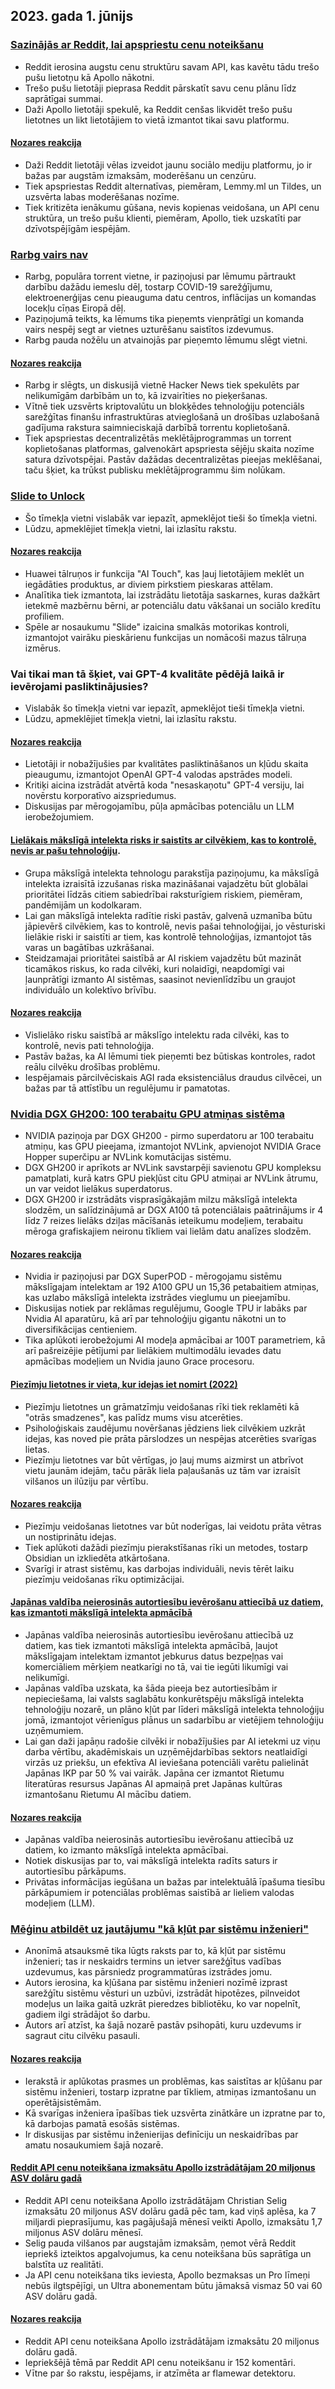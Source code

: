 

<CallToAction />

<Steps>

## 2023. gada 1. jūnijs

### [Sazinājās ar Reddit, lai apspriestu cenu noteikšanu](https://old.reddit.com/r/apolloapp/comments/13ws4w3/had_a_call_with_reddit_to_discuss_pricing_bad/)

- Reddit ierosina augstu cenu struktūru savam API, kas kavētu tādu trešo pušu lietotņu kā Apollo nākotni.
- Trešo pušu lietotāji pieprasa Reddit pārskatīt savu cenu plānu līdz saprātīgai summai.
- Daži Apollo lietotāji spekulē, ka Reddit cenšas likvidēt trešo pušu lietotnes un likt lietotājiem to vietā izmantot tikai savu platformu.

#### [Nozares reakcija](http://news.ycombinator.com/item?id=36141083)

- Daži Reddit lietotāji vēlas izveidot jaunu sociālo mediju platformu, jo ir bažas par augstām izmaksām, moderēšanu un cenzūru.
- Tiek apspriestas Reddit alternatīvas, piemēram, Lemmy.ml un Tildes, un uzsvērta labas moderēšanas nozīme.
- Tiek kritizēta ienākumu gūšana, nevis kopienas veidošana, un API cenu struktūra, un trešo pušu klienti, piemēram, Apollo, tiek uzskatīti par dzīvotspējīgām iespējām.

### [Rarbg vairs nav](https://web.archive.org/web/20230531105653/https://rarbg.to/index80.php)

- Rarbg, populāra torrent vietne, ir paziņojusi par lēmumu pārtraukt darbību dažādu iemeslu dēļ, tostarp COVID-19 sarežģījumu, elektroenerģijas cenu pieauguma datu centros, inflācijas un komandas locekļu cīņas Eiropā dēļ.
- Paziņojumā teikts, ka lēmums tika pieņemts vienprātīgi un komanda vairs nespēj segt ar vietnes uzturēšanu saistītos izdevumus.
- Rarbg pauda nožēlu un atvainojās par pieņemto lēmumu slēgt vietni.

#### [Nozares reakcija](http://news.ycombinator.com/item?id=36136819)

- Rarbg ir slēgts, un diskusijā vietnē Hacker News tiek spekulēts par nelikumīgām darbībām un to, kā izvairīties no pieķeršanas.
- Vītnē tiek uzsvērts kriptovalūtu un blokķēdes tehnoloģiju potenciāls sarežģītas finanšu infrastruktūras atvieglošanā un drošības uzlabošanā gadījuma rakstura saimnieciskajā darbībā torrentu koplietošanā.
- Tiek apspriestas decentralizētās meklētājprogrammas un torrent koplietošanas platformas, galvenokārt apspriesta sējēju skaita nozīme satura dzīvotspējai. Pastāv dažādas decentralizētas pieejas meklēšanai, taču šķiet, ka trūkst publisku meklētājprogrammu šim nolūkam.

### [Slide to Unlock](https://cs.uwaterloo.ca/~csk/slide/)

- Šo tīmekļa vietni vislabāk var iepazīt, apmeklējot tieši šo tīmekļa vietni.
- Lūdzu, apmeklējiet tīmekļa vietni, lai izlasītu rakstu.

#### [Nozares reakcija](http://news.ycombinator.com/item?id=36138304)

- Huawei tālruņos ir funkcija "AI Touch", kas ļauj lietotājiem meklēt un iegādāties produktus, ar diviem pirkstiem pieskaras attēlam.
- Analītika tiek izmantota, lai izstrādātu lietotāja saskarnes, kuras dažkārt ietekmē mazbērnu bērni, ar potenciālu datu vākšanai un sociālo kredītu profiliem.
- Spēle ar nosaukumu "Slide" izaicina smalkās motorikas kontroli, izmantojot vairāku pieskārienu funkcijas un nomācoši mazus tālruņa izmērus.

### Vai tikai man tā šķiet, vai GPT-4 kvalitāte pēdējā laikā ir ievērojami pasliktinājusies?

- Vislabāk šo tīmekļa vietni var iepazīt, apmeklējot tieši tīmekļa vietni.
- Lūdzu, apmeklējiet tīmekļa vietni, lai izlasītu rakstu.

#### [Nozares reakcija](http://news.ycombinator.com/item?id=36134249)

- Lietotāji ir nobažījušies par kvalitātes pasliktināšanos un kļūdu skaita pieaugumu, izmantojot OpenAI GPT-4 valodas apstrādes modeli.
- Kritiķi aicina izstrādāt atvērtā koda "nesaskaņotu" GPT-4 versiju, lai novērstu korporatīvo aizspriedumus.
- Diskusijas par mērogojamību, pūļa apmācības potenciālu un LLM ierobežojumiem.

#### [Lielākais mākslīgā intelekta risks ir saistīts ar cilvēkiem, kas to kontrolē, nevis ar pašu tehnoloģiju](https://aisnakeoil.substack.com/p/is-avoiding-extinction-from-ai-really).

- Grupa mākslīgā intelekta tehnologu parakstīja paziņojumu, ka mākslīgā intelekta izraisītā izzušanas riska mazināšanai vajadzētu būt globālai prioritātei līdzās citiem sabiedrībai raksturīgiem riskiem, piemēram, pandēmijām un kodolkaram.
- Lai gan mākslīgā intelekta radītie riski pastāv, galvenā uzmanība būtu jāpievērš cilvēkiem, kas to kontrolē, nevis pašai tehnoloģijai, jo vēsturiski lielākie riski ir saistīti ar tiem, kas kontrolē tehnoloģijas, izmantojot tās varas un bagātības uzkrāšanai.
- Steidzamajai prioritātei saistībā ar AI riskiem vajadzētu būt mazināt ticamākos riskus, ko rada cilvēki, kuri nolaidīgi, neapdomīgi vai ļaunprātīgi izmanto AI sistēmas, saasinot nevienlīdzību un graujot individuālo un kolektīvo brīvību.

#### [Nozares reakcija](http://news.ycombinator.com/item?id=36139852)

- Vislielāko risku saistībā ar mākslīgo intelektu rada cilvēki, kas to kontrolē, nevis pati tehnoloģija.
- Pastāv bažas, ka AI lēmumi tiek pieņemti bez būtiskas kontroles, radot reālu cilvēku drošības problēmu.
- Iespējamais pārcilvēciskais AGI rada eksistenciālus draudus cilvēcei, un bažas par tā attīstību un regulējumu ir pamatotas.

### [Nvidia DGX GH200: 100 terabaitu GPU atmiņas sistēma](https://developer.nvidia.com/blog/announcing-nvidia-dgx-gh200-first-100-terabyte-gpu-memory-system/)

- NVIDIA paziņoja par DGX GH200 - pirmo superdatoru ar 100 terabaitu atmiņu, kas GPU pieejama, izmantojot NVLink, apvienojot NVIDIA Grace Hopper superčipu ar NVLink komutācijas sistēmu.
- DGX GH200 ir aprīkots ar NVLink savstarpēji savienotu GPU kompleksu pamatplati, kurā katrs GPU piekļūst citu GPU atmiņai ar NVLink ātrumu, un var veidot lielākus superdatorus.
- DGX GH200 ir izstrādāts visprasīgākajām milzu mākslīgā intelekta slodzēm, un salīdzinājumā ar DGX A100 tā potenciālais paātrinājums ir 4 līdz 7 reizes lielāks dziļas mācīšanās ieteikumu modeļiem, terabaitu mēroga grafiskajiem neironu tīkliem vai lielām datu analīzes slodzēm.

#### [Nozares reakcija](http://news.ycombinator.com/item?id=36133226)

- Nvidia ir paziņojusi par DGX SuperPOD - mērogojamu sistēmu mākslīgajam intelektam ar 192 A100 GPU un 15,36 petabaitiem atmiņas, kas uzlabo mākslīgā intelekta izstrādes vieglumu un pieejamību.
- Diskusijas notiek par reklāmas regulējumu, Google TPU ir labāks par Nvidia AI aparatūru, kā arī par tehnoloģiju gigantu nākotni un to diversifikācijas centieniem.
- Tika aplūkoti ierobežojumi AI modeļa apmācībai ar 100T parametriem, kā arī pašreizējie pētījumi par lielākiem multimodālu ievades datu apmācības modeļiem un Nvidia jauno Grace procesoru.

#### [Piezīmju lietotnes ir vieta, kur idejas iet nomirt (2022)](https://www.reproof.app/blog/notes-apps-help-us-forget)

- Piezīmju lietotnes un grāmatzīmju veidošanas rīki tiek reklamēti kā "otrās smadzenes", kas palīdz mums visu atcerēties.
- Psiholoģiskais zaudējumu novēršanas jēdziens liek cilvēkiem uzkrāt idejas, kas noved pie prāta pārslodzes un nespējas atcerēties svarīgas lietas.
- Piezīmju lietotnes var būt vērtīgas, jo ļauj mums aizmirst un atbrīvot vietu jaunām idejām, taču pārāk liela paļaušanās uz tām var izraisīt vilšanos un ilūziju par vērtību.

#### [Nozares reakcija](http://news.ycombinator.com/item?id=36136179)

- Piezīmju veidošanas lietotnes var būt noderīgas, lai veidotu prāta vētras un nostiprinātu idejas.
- Tiek aplūkoti dažādi piezīmju pierakstīšanas rīki un metodes, tostarp Obsidian un izkliedēta atkārtošana.
- Svarīgi ir atrast sistēmu, kas darbojas individuāli, nevis tērēt laiku piezīmju veidošanas rīku optimizācijai.

#### [Japānas valdība neierosinās autortiesību ievērošanu attiecībā uz datiem, kas izmantoti mākslīgā intelekta apmācībā](https://technomancers.ai/japan-goes-all-in-copyright-doesnt-apply-to-ai-training/)

- Japānas valdība neierosinās autortiesību ievērošanu attiecībā uz datiem, kas tiek izmantoti mākslīgā intelekta apmācībā, ļaujot mākslīgajam intelektam izmantot jebkurus datus bezpeļņas vai komerciāliem mērķiem neatkarīgi no tā, vai tie iegūti likumīgi vai nelikumīgi.
- Japānas valdība uzskata, ka šāda pieeja bez autortiesībām ir nepieciešama, lai valsts saglabātu konkurētspēju mākslīgā intelekta tehnoloģiju nozarē, un plāno kļūt par līderi mākslīgā intelekta tehnoloģiju jomā, izmantojot vērienīgus plānus un sadarbību ar vietējiem tehnoloģiju uzņēmumiem.
- Lai gan daži japāņu radošie cilvēki ir nobažījušies par AI ietekmi uz viņu darba vērtību, akadēmiskais un uzņēmējdarbības sektors neatlaidīgi virzās uz priekšu, un efektīva AI ieviešana potenciāli varētu palielināt Japānas IKP par 50 % vai vairāk. Japāna cer izmantot Rietumu literatūras resursus Japānas AI apmaiņā pret Japānas kultūras izmantošanu Rietumu AI mācību datiem.

#### [Nozares reakcija](http://news.ycombinator.com/item?id=36144241)

- Japānas valdība neierosinās autortiesību ievērošanu attiecībā uz datiem, ko izmanto mākslīgā intelekta apmācībai.
- Notiek diskusijas par to, vai mākslīgā intelekta radīts saturs ir autortiesību pārkāpums.
- Privātas informācijas iegūšana un bažas par intelektuālā īpašuma tiesību pārkāpumiem ir potenciālas problēmas saistībā ar lieliem valodas modeļiem (LLM).

### [Mēģinu atbildēt uz jautājumu "kā kļūt par sistēmu inženieri"](https://rachelbythebay.com/w/2023/05/30/eng/)

- Anonīmā atsauksmē tika lūgts raksts par to, kā kļūt par sistēmu inženieri; tas ir neskaidrs termins un ietver sarežģītus vadības uzdevumus, kas pārsniedz programmatūras izstrādes jomu.
- Autors ierosina, ka kļūšana par sistēmu inženieri nozīmē izprast sarežģītu sistēmu vēsturi un uzbūvi, izstrādāt hipotēzes, pilnveidot modeļus un laika gaitā uzkrāt pieredzes bibliotēku, ko var nopelnīt, gadiem ilgi strādājot šo darbu.
- Autors arī atzīst, ka šajā nozarē pastāv psihopāti, kuru uzdevums ir sagraut citu cilvēku pasauli.

#### [Nozares reakcija](http://news.ycombinator.com/item?id=36133263)

- Ierakstā ir aplūkotas prasmes un problēmas, kas saistītas ar kļūšanu par sistēmu inženieri, tostarp izpratne par tīkliem, atmiņas izmantošanu un operētājsistēmām.
- Kā svarīgas inženiera īpašības tiek uzsvērta zinātkāre un izpratne par to, kā darbojas pamatā esošās sistēmas.
- Ir diskusijas par sistēmu inženierijas definīciju un neskaidrības par amatu nosaukumiem šajā nozarē.

#### [Reddit API cenu noteikšana izmaksātu Apollo izstrādātājam 20 miljonus ASV dolāru gadā](https://daringfireball.net/linked/2023/05/31/reddit-apollo-api-pricing)

- Reddit API cenu noteikšana Apollo izstrādātājam Christian Selig izmaksātu 20 miljonus ASV dolāru gadā pēc tam, kad viņš aplēsa, ka 7 miljardi pieprasījumu, kas pagājušajā mēnesī veikti Apollo, izmaksātu 1,7 miljonus ASV dolāru mēnesī.
- Selig pauda vilšanos par augstajām izmaksām, ņemot vērā Reddit iepriekš izteiktos apgalvojumus, ka cenu noteikšana būs saprātīga un balstīta uz realitāti.
- Ja API cenu noteikšana tiks ieviesta, Apollo bezmaksas un Pro līmeņi nebūs ilgtspējīgi, un Ultra abonementam būtu jāmaksā vismaz 50 vai 60 ASV dolāru gadā.

#### [Nozares reakcija](http://news.ycombinator.com/item?id=36142285)

- Reddit API cenu noteikšana Apollo izstrādātājam izmaksātu 20 miljonus dolāru gadā.
- Iepriekšējā tēmā par Reddit API cenu noteikšanu ir 152 komentāri.
- Vītne par šo rakstu, iespējams, ir atzīmēta ar flamewar detektoru.

</Steps>
